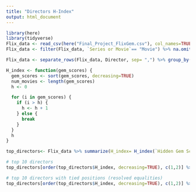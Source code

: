---
title: "Directors H-Index"
output: html_document
---

```{r setup, include=FALSE}
library(here)
library(tidyverse)
Flix_data <- read_csv(here("Final_Project_FlixGem.csv"), col_names=TRUE)
Flix_data <- filter(Flix_data, `Series or Movie`== "Movie") %>% na.omit() %>% mutate(Runtime= fct_relevel(Runtime, c("< 30 minutes", "1-2 hour", "> 2 hrs")))
```

``` {r H-index for directors}
Flix_data <- separate_rows(Flix_data, Director, sep= ",") %>% group_by(Director) %>% select(Director, `Hidden Gem Score`)

H_index <- function(gem_scores) {
  gem_scores <- sort(gem_scores, decreasing=TRUE)
  num_movies <- length(gem_scores)
  h <- 0

  for (i in gem_scores) {
    if (i > h) {
      h <- h + 1
    } else {
      break
    }
  }
  h
}

top_directors<- Flix_data %>% summarize(H_index= H_index(`Hidden Gem Score`))

# top 10 directors
top_directors[order(top_directors$H_index, decreasing=TRUE), c(1,2)] %>% slice(1:10)

# top 10 directors with tied positions (resolved equalities)
top_directors[order(top_directors$H_index, decreasing=TRUE), c(1,2)] %>% filter(H_index >= 4)
```


